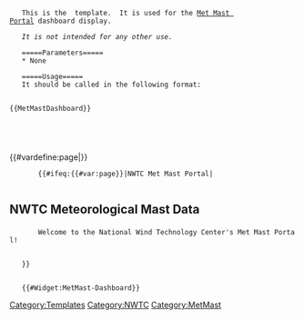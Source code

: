 <noinclude>
    This is the '''{{BASEPAGENAME}}''' template.  It is used for the [[Met Mast Portal]] dashboard display.

    ''It is not intended for any other use.''

    =====Parameters=====
    * None

    =====Usage=====
    It should be called in the following format:
    <pre>{{MetMastDashboard}}</pre>

    [[Category:Templates]]
    [[Category:NWTC]]
    [[Category:MetMast]]
</noinclude>
<includeonly>
    <div class="metmast-dashboard-wrapper row">{{#vardefine:page|{{PAGENAME}}}}
        {{#ifeq:{{#var:page}}|NWTC Met Mast Portal|
        <h2 class="col-xs-12">NWTC Meteorological Mast Data</h2>
        <div class="metmast-dashboard-header col-xs-12">
        <span>Welcome to the National Wind Technology Center's Met Mast Portal!</span>
    </div>
    }}
    </div>
    {{#Widget:MetMast-Dashboard}}
</includeonly>
